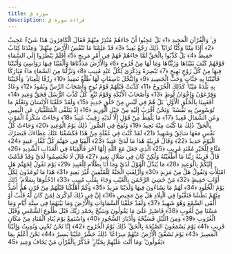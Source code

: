 ```yaml
---
title: سورة ق
description: قراءة سورة ق
---
```


ق ۚ وَالْقُرْآنِ الْمَجِيدِ ﴿1﴾ بَلْ عَجِبُوا أَنْ جَاءَهُمْ مُنْذِرٌ مِنْهُمْ فَقَالَ الْكَافِرُونَ هَٰذَا شَيْءٌ عَجِيبٌ ﴿2﴾ أَإِذَا مِتْنَا وَكُنَّا تُرَابًا ۖ ذَٰلِكَ رَجْعٌ بَعِيدٌ ﴿3﴾ قَدْ عَلِمْنَا مَا تَنْقُصُ الْأَرْضُ مِنْهُمْ ۖ وَعِنْدَنَا كِتَابٌ حَفِيظٌ ﴿4﴾ بَلْ كَذَّبُوا بِالْحَقِّ لَمَّا جَاءَهُمْ فَهُمْ فِي أَمْرٍ مَرِيجٍ ﴿5﴾ أَفَلَمْ يَنْظُرُوا إِلَى السَّمَاءِ فَوْقَهُمْ كَيْفَ بَنَيْنَاهَا وَزَيَّنَّاهَا وَمَا لَهَا مِنْ فُرُوجٍ ﴿6﴾ وَالْأَرْضَ مَدَدْنَاهَا وَأَلْقَيْنَا فِيهَا رَوَاسِيَ وَأَنْبَتْنَا فِيهَا مِنْ كُلِّ زَوْجٍ بَهِيجٍ ﴿7﴾ تَبْصِرَةً وَذِكْرَىٰ لِكُلِّ عَبْدٍ مُنِيبٍ ﴿8﴾ وَنَزَّلْنَا مِنَ السَّمَاءِ مَاءً مُبَارَكًا فَأَنْبَتْنَا بِهِ جَنَّاتٍ وَحَبَّ الْحَصِيدِ ﴿9﴾ وَالنَّخْلَ بَاسِقَاتٍ لَهَا طَلْعٌ نَضِيدٌ ﴿10﴾ رِزْقًا لِلْعِبَادِ ۖ وَأَحْيَيْنَا بِهِ بَلْدَةً مَيْتًا ۚ كَذَٰلِكَ الْخُرُوجُ ﴿11﴾ كَذَّبَتْ قَبْلَهُمْ قَوْمُ نُوحٍ وَأَصْحَابُ الرَّسِّ وَثَمُودُ ﴿12﴾ وَعَادٌ وَفِرْعَوْنُ وَإِخْوَانُ لُوطٍ ﴿13﴾ وَأَصْحَابُ الْأَيْكَةِ وَقَوْمُ تُبَّعٍ ۚ كُلٌّ كَذَّبَ الرُّسُلَ فَحَقَّ وَعِيدِ ﴿14﴾ أَفَعَيِينَا بِالْخَلْقِ الْأَوَّلِ ۚ بَلْ هُمْ فِي لَبْسٍ مِنْ خَلْقٍ جَدِيدٍ ﴿15﴾ وَلَقَدْ خَلَقْنَا الْإِنْسَانَ وَنَعْلَمُ مَا تُوَسْوِسُ بِهِ نَفْسُهُ ۖ وَنَحْنُ أَقْرَبُ إِلَيْهِ مِنْ حَبْلِ الْوَرِيدِ ﴿16﴾ إِذْ يَتَلَقَّى الْمُتَلَقِّيَانِ عَنِ الْيَمِينِ وَعَنِ الشِّمَالِ قَعِيدٌ ﴿17﴾ مَا يَلْفِظُ مِنْ قَوْلٍ إِلَّا لَدَيْهِ رَقِيبٌ عَتِيدٌ ﴿18﴾ وَجَاءَتْ سَكْرَةُ الْمَوْتِ بِالْحَقِّ ۖ ذَٰلِكَ مَا كُنْتَ مِنْهُ تَحِيدُ ﴿19﴾ وَنُفِخَ فِي الصُّورِ ۚ ذَٰلِكَ يَوْمُ الْوَعِيدِ ﴿20﴾ وَجَاءَتْ كُلُّ نَفْسٍ مَعَهَا سَائِقٌ وَشَهِيدٌ ﴿21﴾ لَقَدْ كُنْتَ فِي غَفْلَةٍ مِنْ هَٰذَا فَكَشَفْنَا عَنْكَ غِطَاءَكَ فَبَصَرُكَ الْيَوْمَ حَدِيدٌ ﴿22﴾ وَقَالَ قَرِينُهُ هَٰذَا مَا لَدَيَّ عَتِيدٌ ﴿23﴾ أَلْقِيَا فِي جَهَنَّمَ كُلَّ كَفَّارٍ عَنِيدٍ ﴿24﴾ مَنَّاعٍ لِلْخَيْرِ مُعْتَدٍ مُرِيبٍ ﴿25﴾ الَّذِي جَعَلَ مَعَ اللَّهِ إِلَٰهًا آخَرَ فَأَلْقِيَاهُ فِي الْعَذَابِ الشَّدِيدِ ﴿26﴾ قَالَ قَرِينُهُ رَبَّنَا مَا أَطْغَيْتُهُ وَلَٰكِنْ كَانَ فِي ضَلَالٍ بَعِيدٍ ﴿27﴾ قَالَ لَا تَخْتَصِمُوا لَدَيَّ وَقَدْ قَدَّمْتُ إِلَيْكُمْ بِالْوَعِيدِ ﴿28﴾ مَا يُبَدَّلُ الْقَوْلُ لَدَيَّ وَمَا أَنَا بِظَلَّامٍ لِلْعَبِيدِ ﴿29﴾ يَوْمَ نَقُولُ لِجَهَنَّمَ هَلِ امْتَلَأْتِ وَتَقُولُ هَلْ مِنْ مَزِيدٍ ﴿30﴾ وَأُزْلِفَتِ الْجَنَّةُ لِلْمُتَّقِينَ غَيْرَ بَعِيدٍ ﴿31﴾ هَٰذَا مَا تُوعَدُونَ لِكُلِّ أَوَّابٍ حَفِيظٍ ﴿32﴾ مَنْ خَشِيَ الرَّحْمَٰنَ بِالْغَيْبِ وَجَاءَ بِقَلْبٍ مُنِيبٍ ﴿33﴾ ادْخُلُوهَا بِسَلَامٍ ۖ ذَٰلِكَ يَوْمُ الْخُلُودِ ﴿34﴾ لَهُمْ مَا يَشَاءُونَ فِيهَا وَلَدَيْنَا مَزِيدٌ ﴿35﴾ وَكَمْ أَهْلَكْنَا قَبْلَهُمْ مِنْ قَرْنٍ هُمْ أَشَدُّ مِنْهُمْ بَطْشًا فَنَقَّبُوا فِي الْبِلَادِ هَلْ مِنْ مَحِيصٍ ﴿36﴾ إِنَّ فِي ذَٰلِكَ لَذِكْرَىٰ لِمَنْ كَانَ لَهُ قَلْبٌ أَوْ أَلْقَى السَّمْعَ وَهُوَ شَهِيدٌ ﴿37﴾ وَلَقَدْ خَلَقْنَا السَّمَاوَاتِ وَالْأَرْضَ وَمَا بَيْنَهُمَا فِي سِتَّةِ أَيَّامٍ وَمَا مَسَّنَا مِنْ لُغُوبٍ ﴿38﴾ فَاصْبِرْ عَلَىٰ مَا يَقُولُونَ وَسَبِّحْ بِحَمْدِ رَبِّكَ قَبْلَ طُلُوعِ الشَّمْسِ وَقَبْلَ الْغُرُوبِ ﴿39﴾ وَمِنَ اللَّيْلِ فَسَبِّحْهُ وَأَدْبَارَ السُّجُودِ ﴿40﴾ وَاسْتَمِعْ يَوْمَ يُنَادِ الْمُنَادِ مِنْ مَكَانٍ قَرِيبٍ ﴿41﴾ يَوْمَ يَسْمَعُونَ الصَّيْحَةَ بِالْحَقِّ ۚ ذَٰلِكَ يَوْمُ الْخُرُوجِ ﴿42﴾ إِنَّا نَحْنُ نُحْيِي وَنُمِيتُ وَإِلَيْنَا الْمَصِيرُ ﴿43﴾ يَوْمَ تَشَقَّقُ الْأَرْضُ عَنْهُمْ سِرَاعًا ۚ ذَٰلِكَ حَشْرٌ عَلَيْنَا يَسِيرٌ ﴿44﴾ نَحْنُ أَعْلَمُ بِمَا يَقُولُونَ ۖ وَمَا أَنْتَ عَلَيْهِمْ بِجَبَّارٍ ۖ فَذَكِّرْ بِالْقُرْآنِ مَنْ يَخَافُ وَعِيدِ ﴿45﴾
